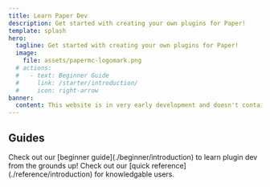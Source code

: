 ```yaml
---
title: Learn Paper Dev
description: Get started with creating your own plugins for Paper!
template: splash
hero:
  tagline: Get started with creating your own plugins for Paper!
  image:
    file: assets/papermc-logomark.png
  # actions:
  #   - text: Beginner Guide
  #     link: /starter/introduction/
  #     icon: right-arrow
banner:
  content: This website is in very early development and doesn't contain a finished guide yet. Please come back at a later date!
---
```




## Guides

<CardGrid>
	<Card title="Start learning" icon="setting">
		Check out our [beginner guide](./beginner/introduction) to learn plugin dev from the grounds up!
	</Card>
	<Card title="Reference" icon="open-book">
		Check out our [quick reference](./reference/introduction) for knowledgable users.
	</Card>
</CardGrid>
